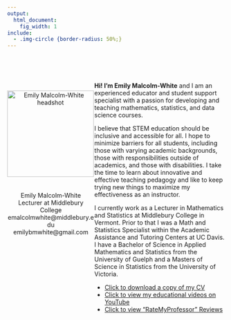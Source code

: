 ```yaml
---
output:
  html_document:
    fig_width: 1
include: 
  - .img-circle {border-radius: 50%;}
---
```


<style>
.column-left{
  float: left;
  width: 40%;
  text-align: center;
}
.column-main{
  display: inline-block;
  width: 60%;
  text-align: left;
}
</style>


<br>
<br>

<div class="column-left">
<img src="emily.jpg" alt="Emily Malcolm-White headshot" align="middle" class="img-circle" width="200" height="200" style=" margin: 20px 20px 20px 0;">

Emily Malcolm-White\
Lecturer at Middlebury College\
emalcolmwhite@middlebury.edu \
emilybmwhite@gmail.com
</div>

<div class="column-main">

**Hi! I'm Emily Malcolm-White** and I am an experienced educator and student support specialist with a passion for developing and teaching mathematics, statistics, and data science courses. 

I believe that STEM education should be inclusive and accessible for all. I hope to minimize barriers for all students, including those with varying academic backgrounds, those with responsibilities outside of academics, and those with disabilities. I take the time to learn about innovative and effective teaching pedagogy and like to keep trying new things to maximize my effectiveness as an instructor. 

I currently work as a Lecturer in Mathematics and Statistics at Middlebury College in Vermont. Prior to that I was a Math and Statistics Specialist within the Academic Assistance and Tutoring Centers at UC Davis. I have a Bachelor of Science in Applied Mathematics and Statistics from the University of Guelph and a Masters of Science in Statistics from the University of Victoria. 

- [Click to download a copy of my CV](EMW_CV.pdf)
- [Click to view my educational videos on YouTube](https://www.youtube.com/channel/UCGE_eugh_WGuQfb1T4Y35SA)
- [Click to view "RateMyProfessor" Reviews](https://www.ratemyprofessors.com/ShowRatings.jsp?tid=2068864)
</div>

